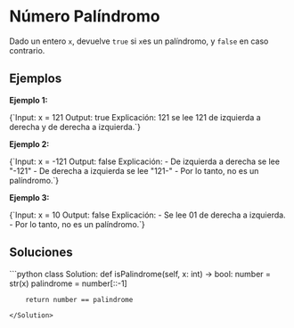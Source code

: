 # Número Palíndromo

Dado un entero `x`, devuelve `true` si `x`es un palíndromo, y `false` en caso contrario.

## Ejemplos

**Ejemplo 1:**

<TerminalOutput>
{`Input:       x = 121
Output:      true
Explicación: 121 se lee 121 de izquierda a derecha y de derecha a izquierda.`}
</TerminalOutput>

**Ejemplo 2:**

<TerminalOutput>
{`Input:       x = -121
Output:      false
Explicación: - De izquierda a derecha se lee "-121" 
               - De derecha a izquierda se lee "121-"  
               - Por lo tanto, no es un palíndromo.`}

</TerminalOutput>

**Ejemplo 3:**

<TerminalOutput>
{`Input:       x = 10
Output:      false
Explicación: - Se lee 01 de derecha a izquierda.
               - Por lo tanto, no es un palíndromo.`}
</TerminalOutput>

## Soluciones

<Solution title="Python">
```python
class Solution:
    def isPalindrome(self, x: int) -> bool:
        number = str(x)
        palindrome = number[::-1]

        return number == palindrome
```
</Solution>
